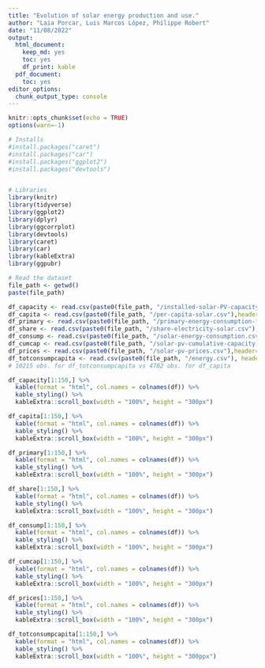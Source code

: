 ```yaml
---
title: "Evolution of solar energy production and use."
author: "Laia Porcar, Luis Marcos López, Philippe Robert"
date: "11/08/2022"
output:
  html_document:
    keep_md: yes
    toc: yes
    df_print: kable
  pdf_document:
    toc: yes
editor_options:
  chunk_output_type: console
---
```


```r
knitr::opts_chunk$set(echo = TRUE)
options(warn=-1)
```


```r
# Installs
#install.packages("caret")
#install.packages("car")
#install.packages("ggplot2")
#install.packages("devtools")


# Libraries
library(knitr)
library(tidyverse)
library(ggplot2)
library(dplyr)
library(ggcorrplot)
library(devtools) 
library(caret)
library(car)
library(kableExtra)
library(ggpubr)

```



```r
# Read the dataset
file_path <- getwd()
paste(file_path)

df_capacity <- read.csv(paste0(file_path, "/installed-solar-PV-capacity.csv"),header=TRUE)
df_capita <- read.csv(paste0(file_path, "/per-capita-solar.csv"),header=TRUE)
df_primary <- read.csv(paste0(file_path, "/primary-energy-consumption-from-solar.csv"),header=TRUE)
df_share <- read.csv(paste0(file_path, "/share-electricity-solar.csv"),header=TRUE)
df_consump <- read.csv(paste0(file_path, "/solar-energy-consumption.csv"),header=TRUE)
df_cumcap <- read.csv(paste0(file_path, "/solar-pv-cumulative-capacity.csv"),header=TRUE)
df_prices <- read.csv(paste0(file_path, "/solar-pv-prices.csv"),header=TRUE)
df_totconsumpcapita <- read.csv(paste0(file_path, "/energy.csv"), header=TRUE)
# 10215 obs. for df_totconsumpcapita vs 4782 obs. for df_capita

df_capacity[1:150,] %>%
  kable(format = "html", col.names = colnames(df)) %>%
  kable_styling() %>%
  kableExtra::scroll_box(width = "100%", height = "300px")

df_capita[1:150,] %>%
  kable(format = "html", col.names = colnames(df)) %>%
  kable_styling() %>%
  kableExtra::scroll_box(width = "100%", height = "300px")

df_primary[1:150,] %>%
  kable(format = "html", col.names = colnames(df)) %>%
  kable_styling() %>%
  kableExtra::scroll_box(width = "100%", height = "300px")

df_share[1:150,] %>%
  kable(format = "html", col.names = colnames(df)) %>%
  kable_styling() %>%
  kableExtra::scroll_box(width = "100%", height = "300px")

df_consump[1:150,] %>%
  kable(format = "html", col.names = colnames(df)) %>%
  kable_styling() %>%
  kableExtra::scroll_box(width = "100%", height = "300px")

df_cumcap[1:150,] %>%
  kable(format = "html", col.names = colnames(df)) %>%
  kable_styling() %>%
  kableExtra::scroll_box(width = "100%", height = "300px")

df_prices[1:150,] %>%
  kable(format = "html", col.names = colnames(df)) %>%
  kable_styling() %>%
  kableExtra::scroll_box(width = "100%", height = "300px")

df_totconsumpcapita[1:150,] %>% 
  kable(format = "html", col.names = colnames(df)) %>% 
  kable_styling() %>% 
  kableExtra::scroll_box(width = "100%", height = "300ppx")
  

```